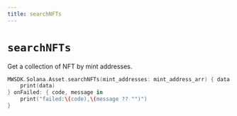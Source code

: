 ```yaml
---
title: searchNFTs
---
```


# `searchNFTs`
Get a collection of NFT by mint addresses.

```Swift
MWSDK.Solana.Asset.searchNFTs(mint_addresses: mint_address_arr) { data in
    print(data)
} onFailed: { code, message in
    print("failed:\(code),\(message ?? "")")
}
```